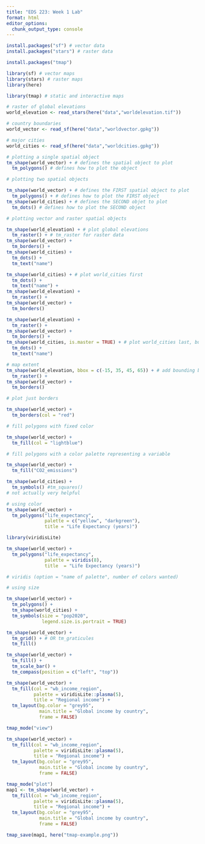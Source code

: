 ```yaml
---
title: "EDS 223: Week 1 Lab"
format: html
editor_options: 
  chunk_output_type: console
---
```


```r
install.packages("sf") # vector data
install.packages("stars") # raster data
```

```r
install.packages("tmap")
```


```r
library(sf) # vector maps
library(stars) # raster maps
library(here)
```

```r
library(tmap) # static and interactive maps
```

```r
# raster of global elevations
world_elevation <- read_stars(here("data","worldelevation.tif"))

# country boundaries
world_vector <- read_sf(here("data","worldvector.gpkg"))

# major cities
world_cities <- read_sf(here("data","worldcities.gpkg"))
```

```r
# plotting a single spatial object
tm_shape(world_vector) + # defines the spatial object to plot
  tm_polygons() # defines how to plot the object
```

```r
# plotting two spatial objects

tm_shape(world_vector) + # defines the FIRST spatial object to plot
  tm_polygons() + # defines how to plot the FIRST object
tm_shape(world_cities) + # defines the SECOND objet to plot
  tm_dots() # defines how to plot the SECOND object
```

```r
# plotting vector and raster spatial objects

tm_shape(world_elevation) + # plot global elevations
  tm_raster() + # tm_raster for raster data
tm_shape(world_vector) +
  tm_borders() +
tm_shape(world_cities) +
  tm_dots() +
  tm_text("name")
```

```r
tm_shape(world_cities) + # plot world_cities first
  tm_dots() +
  tm_text("name") +
tm_shape(world_elevation) +
  tm_raster() +
tm_shape(world_vector) +
  tm_borders() 
```

```r
tm_shape(world_elevation) + 
  tm_raster() + 
tm_shape(world_vector) +
  tm_borders() +
tm_shape(world_cities, is.master = TRUE) + # plot world_cities last, but set as main shape
  tm_dots() +
  tm_text("name")
```

```r
# map extent
tm_shape(world_elevation, bbox = c(-15, 35, 45, 65)) + # add bounding box to restrict extent
  tm_raster() + 
tm_shape(world_vector) +
  tm_borders() 
```

```r
# plot just borders

tm_shape(world_vector) +
  tm_borders(col = "red")
```

```r
# fill polygons with fixed color

tm_shape(world_vector) +
  tm_fill(col = "lightblue")
```

```r
# fill polygons with a color palette representing a variable

tm_shape(world_vector) +
  tm_fill("CO2_emissions")
```

```r
tm_shape(world_cities) +
  tm_symbols() #tm_squares()
# not actually very helpful
```

```r
# using color
tm_shape(world_vector) + 
  tm_polygons("life_expectancy",
              palette = c("yellow", "darkgreen"),
              title = "Life Expectancy (years)")
```

```r
library(viridisLite)
```

```r
tm_shape(world_vector) +
  tm_polygons("life_expectancy",
              palette = viridis(8),
              title  = "Life Expectancy (years)")

# viridis (option = "name of palette", number of colors wanted)
```

```r
# using size

tm_shape(world_vector) + 
  tm_polygons() +
  tm_shape(world_cities) +
  tm_symbols(size = "pop2020",
             legend.size.is.portrait = TRUE)
```

```r
tm_shape(world_vector) +
  tm_grid() + # OR tm_graticules
  tm_fill()
```

```r
tm_shape(world_vector) +
  tm_fill() +
  tm_scale_bar() + 
  tm_compass(position = c("left", "top"))
```

```r
tm_shape(world_vector) + 
  tm_fill(col = "wb_income_region",
          palette = viridisLite::plasma(5),
          title = "Regional income") +
  tm_layout(bg.color = "grey95",
            main.title = "Global income by country",
            frame = FALSE)
```

```r
tmap_mode("view")

tm_shape(world_vector) + 
  tm_fill(col = "wb_income_region",
          palette = viridisLite::plasma(5),
          title = "Regional income") +
  tm_layout(bg.color = "grey95",
            main.title = "Global income by country",
            frame = FALSE)
```

```r
tmap_mode("plot")
map1 <- tm_shape(world_vector) + 
  tm_fill(col = "wb_income_region",
          palette = viridisLite::plasma(5),
          title = "Regional income") +
  tm_layout(bg.color = "grey95",
            main.title = "Global income by country",
            frame = FALSE)

tmap_save(map1, here("tmap-example.png"))
```














